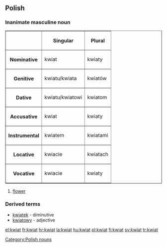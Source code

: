 ==Polish==

===Inanimate masculine noun===
{{rfc-header|Inanimate masculine noun}}
<table border=1>
<tr><th><th>Singular<th>Plural</tr>
<tr><th>Nominative<td>kwiat<td>kwiaty</tr>
<tr><th>Genitive<td>kwiatu/kwiata<td>kwiatów</tr>
<tr><th>Dative<td>kwiatu/kwiatowi<td>kwiatom</tr>
<tr><th>Accusative<td>kwiat<td>kwiaty</tr>
<tr><th>Instrumental<td>kwiatem<td>kwiatami</tr>
<tr><th>Locative<td>kwiacie<td>kwiatach</tr>
<tr><th>Vocative<td>kwiacie<td>kwiaty</tr>
</table>
# [[flower]]

===Derived terms===
*[[kwiatek]] - diminutive
*[[kwiatowy]] - adjective

[[Category:Polish nouns]]

[[el:kwiat]]
[[fr:kwiat]]
[[hr:kwiat]]
[[la:kwiat]]
[[hu:kwiat]]
[[pl:kwiat]]
[[fi:kwiat]]
[[sv:kwiat]]
[[tr:kwiat]]